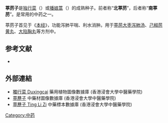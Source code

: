 {{medical}}
'''葶苈子'''是[[独行菜|独行菜]]（{{lang|la|''Lepidium apetalum''}}）或[[播娘蒿|播娘蒿]]（{{lang|la|''Descurainia sophia''}}）的成熟种子。前者称“'''北葶苈'''”，后者称“'''南葶苈'''”。是常用的中药之一。

葶苈子首见于《[[本经|本经]]》，功能泻肺平喘、利水消肿。用于[[葶苈大枣泻肺汤|葶苈大枣泻肺汤]]、[[己椒苈黄丸|己椒苈黄丸]]、[[大陷胸丸|大陷胸丸]]等方剂中。

==参考文献==
<div class="references-small">
<references />
*{{cite book zh |author=雷载权 |coauthors=陈松育、高学敏 |title=中药学 |publisher=[[上海科学技术出版社|上海科学技术出版社]] |date=1995 |pages=245 |accessdate= |id=ISBN 7-5323-3706-5 }}
</div>

==外部連結==
* [http://libproject.hkbu.edu.hk/was40/detail?lang=ch&channelid=1288&searchword=herb_id=D00610 獨行菜 Duxingcai] 藥用植物圖像數據庫 (香港浸會大學中醫藥學院) {{zh}}{{en}}
*[https://sys01.lib.hkbu.edu.hk/cmed/mmid/detail.php?pid=B00208 葶藶子] 中藥材圖像數據庫  (香港浸會大學中醫藥學院) {{zh}}{{en}} 
* [http://libproject.hkbu.edu.hk/was40/detail?channelid=44273&searchword=herb_id=D00585 葶藶子 Ting Li Zi] 中藥標本數據庫 (香港浸會大學中醫藥學院) {{zh-hant}}{{en}}


[[Category:中药|Category:中药]]